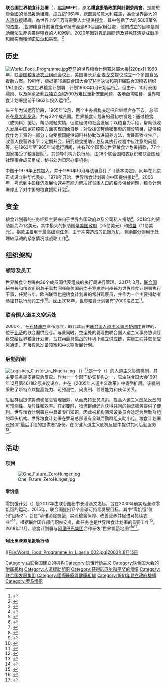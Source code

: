 {{Infobox United Nations
| name = 联合国世界粮食计划署{{nobel icon}}<br>World Food Programme
| image = World Food Programme Logo Simple.svg
| image size = 
| caption = 
| type = 人道救援組織
| acronyms = WFP
| head = {{Internal link helper/en|大卫·比斯利|David_Beasley}}
| status = 活動中
| established = 1961年12月19日
| headquarters = {{ITA}}[[羅馬|羅馬]]
| website = [http://www.wfp.org www.wfp.org]
| parent = [[聯合國大會|聯合國大會]]
| footnotes =
}}

'''联合国世界粮食计划署'''{{efn|[[法语|法语]]: '''''Programme alimentaire mondial'''''; [[意大利语|意大利语]]: '''''Programma alimentare mondiale'''''; [[西班牙语|西班牙语]]: '''''Programa Mundial de Alimentos'''''; [[阿拉伯语|阿拉伯语]]: '''برنامج الأغذية العالمي''', ''barnamaj al'aghdhiat alealami''; [[俄语|俄语]]: '''''Всемирная продовольственная программа''''', ''Vsemirnaya prodovol'stvennaya programma''; 中文: '''联合国世界粮食计划署''', ''Liánhéguó shìjiè liángshí jìhuà shǔ''}}（{{lang-en|'''W'''orld '''F'''ood '''P'''rogramme}}，[[縮寫|縮寫]]'''WFP'''），原名'''糧食援助政策與計劃委員會'''，是屬於[[聯合國|聯合國]]的食品援助組織，成立於1961年，總部設於[[意大利|意大利]][[羅馬|羅馬]]，為全世界最大的[[人道救援|人道救援]]組織，為世界上9千万有需要人士提供[[糧食|糧食]]，其中包括了大約5800萬名的[[孩童|孩童]]。<ref>{{Cite web |title=Fighting hunger worldwide |url=http://www.wfp.org/about/corporate-information/mission-statement |dead-url=yes |access-date=2011-01-08 |archive-url=https://web.archive.org/web/20110816143323/http://www.wfp.org/about/corporate-information/mission-statement |archive-date=2011-08-16 }}</ref>世界糧食計劃署在全球擁有超過80個國家辦公處，他們成立的目標是幫助無法生產與獲得糧食的人和[[家庭|家庭]]。2020年因對抗飢餓問題及避免其演變成戰爭和衝突而獲頒[[诺贝尔和平奖|诺贝尔和平奖]]。<ref>{{Cite web|title=諾貝爾和平獎 世界糧食計劃署對抗飢餓獲肯定|url=https://www.cna.com.tw/news/firstnews/202010095004.aspx|accessdate=2020-10-09|date=2020-10-09|author1=陳昱婷|author2=陳彥鈞|editor=楊昭彥|work=中央通訊社|language=zh-hant|archive-date=2020-12-17|archive-url=https://web.archive.org/web/20201217044246/https://www.cna.com.tw/news/firstnews/202010095004.aspx|dead-url=no}}</ref>

== 历史 ==
[[File:World_Food_Programme.jpg|thumb]][[罗马|罗马]]的世界粮食计划署总部大楼|220px]]
1960年，[[联合国粮食及农业组织|联合国粮食及农业组织]]会议上，美国{{le|粮食和平计划署|Food for Peace}}署长[[乔治·麦戈文|乔治·麦戈文]]提议成立一个多国食品援助方案。1961年，根据第16届联合国大会[[联合国大会1714号决议|1714号决议]]和第11届[[联合国粮农组织|联合国粮农组织]]1/61决议，成立世界粮食计划署，计划1963年1月开始运行<ref>{{Cite book|title=自然灾害与贫困 国际经验及案例|last=黄承伟，何晓军等主编|first=|publisher=武汉：[[华中师范大学出版社|华中师范大学出版社]]|year=2013.05|isbn=978-7-5622-6042-4|location=|pages=72}}</ref>。但由于{{le|1962年博恩扎赫地震|1962 Buin Zahra earthquake|1962年9月伊朗博恩扎赫地震}}、10月泰国飓风、以及[[阿尔及利亚|阿尔及利亚]]独立面临500万难民重新安置问题，各地亟需粮食，世界粮食计划署提前于1962年投入运作<ref>{{Cite book|title=大众农学史|last=曹幸穗，柏芸，张苏等著|first=|publisher=济南：山东科学技术出版社|year=2015.06|isbn=978-7-5331-7659-4|location=|pages=186-187}}</ref>。

头三年为试运行阶段，1965年12月，两个主办机构决定把它继续合办下去。总部设在[[意大利|意大利]][[罗马|罗马]]。共有32个成员国。世界粮食计划署的最初宗旨是：通过粮食（或饲料）援助，帮助减轻灾情，促进经济和社会发展；以粮食为手段，帮助低收入发展中国家在粮农方面实现自给自足；对受援国劳动密集型的建设项目，提供粮食作为工资的一部分；向受援国提供饲料并协助改进饲养方法，发展畜牧业生产，改善人民营养水平；定期开会，研究粮食援助计划及其执行过程中应注意的问题等。在1963年至1965年试运行期间，共有70个国家向世界粮食计划署捐款，77个国家接受了粮食援助<ref>{{Cite book|title=联合国辞典|last=杨宇光主编|first=|publisher=哈尔滨：[[黑龙江人民出版社|黑龙江人民出版社]]|year=1998.01|isbn=7-207-03780-5|location=|pages=19-20}}</ref>。其领导机构为执行局，由36个联合国粮农组织和联合国经社理事会成员组成，秘书处为日常办事机构。

中国于1979年正式加入，并于1980年10月与该署签订了《基本协定》，同年在北京正式设立驻华代表处。1979年开始，世界粮食计划署向中国提供援助<ref>{{Cite book|title=国际经济贸易通览|last=王春涛，庄德钧主编|first=|publisher=济南：[[山东人民出版社|山东人民出版社]]|year=1994.04|isbn=7-209-01488-8|location=|pages=52-53}}</ref>。2006年，考虑到中国经济发展快速并有能力解决好贫困人口的粮食供给问题，粮食计划署停止了对中国的粮食援助计划<ref>{{Cite book|title=粮食大辞典|last=席德清主编|first=|publisher=北京：[[中国物资出版社|中国物资出版社]]|year=2009.12|isbn=978-7-5047-3122-7|location=|pages=468}}</ref>。

== 资金 ==
粮食计划署的业务经费主要来自于世界各国政府以及公司私人捐助<ref>{{Cite web|url=https://www.wfp.org/funding-and-donors|title=Funding and donors|website=www.wfp.org|access-date=2020-10-09|archive-date=2020-10-09|archive-url=https://web.archive.org/web/20201009104017/https://www.wfp.org/funding-and-donors|dead-url=no}}</ref>。2018年的资助额为72亿美元，其中最大的捐助国是[[美國聯邦政府|美国政府]]（25亿美元）和[[欧洲联盟|欧盟]]（11亿美元）。捐款主要用于最高级别任务、由于冲突造成的饥饿危机，剩余部分则用于处理较低调的紧急情况或战略工作<ref>{{Cite web|url=https://publications.wfp.org/2018/en/annual-report/funding.html#Funding|title=WFP – Year in review 2018|website=publications.wfp.org|access-date=2020-10-09|archive-date=2020-10-09|archive-url=https://web.archive.org/web/20201009162556/https://publications.wfp.org/2018/en/annual-report/funding.html#Funding|dead-url=no}}</ref>。

==组织架构==
===领导及员工===
世界粮食计划署由36个成员国代表组成的执行局进行管理。2017年3月，[[联合国秘书长|联合国秘书长]]和粮农组织总干事共同任命美国前[[南卡罗来纳州|南卡罗来纳州]]州长{{le|大卫·比斯利|David Beasley}}为世界粮食计划署执行干事，任期五年。欧洲联盟也是粮食计划署的常驻观察员，并作为一个主要捐助者参加其执行局的工作<ref>{{cite web|url=http://eeas.europa.eu/delegations/rome/eu_united_nations/work_with_3_un_agencies_rome/index_en.htm|title=European Union|publisher=|accessdate=2016-05-17|archive-date=2016-06-10|archive-url=https://web.archive.org/web/20160610002023/http://eeas.europa.eu/delegations/rome/eu_united_nations/work_with_3_un_agencies_rome/index_en.htm|dead-url=no}}</ref>。截止2018年，世界粮食计划署有17000名员工<ref>{{Cite web|url=https://publications.wfp.org/2018/en/annual-report/home.html#slide-1|title=WFP – Year in review 2018|website=publications.wfp.org|access-date=2020-10-09|archive-date=2019-06-11|archive-url=https://web.archive.org/web/20190611113051/https://publications.wfp.org/2018/en/annual-report/home.html#slide-1|dead-url=no}}</ref>。

=== 联合国人道主义空运处 ===

2000年，{{le|联合国人道主义空运处|United Nations Humanitarian Response Depot}}在[[布林迪西|布林迪西]]宣布成立，取代此前由[[联合国人道主义事务协调厅|联合国人道主义事务协调厅]]管理的、位于[[比萨|比萨]]的联合国供应仓。与此同时，空运处的管理由联合国人道主义事务协调厅移交给世界粮食计划署，旨在再最具挑战的环境下建立供应链，实施工程并恢复应急通讯，开展应急准备预案和中长期发展计划。

===后勤群组===
[[File:Logistics_Cluster_in_Nigeria.jpg|thumb]]
{{le|后勤群组|Logistics Cluster}}（{{lang-en|Logistics Cluster}}）<ref>{{cite web|url=http://www.logcluster.org/|publisher=Logistics Cluster|title=Logistics Cluster|accessdate=2018-08-01|archive-date=2011-09-16|archive-url=https://web.archive.org/web/20110916073645/http://www.logcluster.org/|dead-url=no}}</ref>是一个{{le|机构间常设委员会|Inter-Agency Standing Committee}}（{{lang|en|IASC}}）的人道主义协调机制，其主要任务是支持应急反应。作为十一个部门协调机构之一，它由联合国大会1991年12月第46/182号决议设立，并在《2005年人道主义改革》中得到扩展。该机制采取了新特点以提高能力、可预测性、问责制、领导能力和伙伴关系。

后勤群组提供协调和信息管理服务，从而支持业务决策、提高人道主义应急反应的可预测性、及时性和效率。在必要时，物流群组还为获得共同的物流服务提供了便利。世界粮食计划署在{{le|人道救援物流|Humanitarian Logistics}}中具备专门知识，因此被机构间常设委员会选定为后勤群组的牵头机构。世界粮食计划署在罗马总部设有全球后勤群组支助小组。粮食计划署还扮演“最后手段的提供者”身份，在关键人道主义危机反应中提供共同后勤服务<ref>{{Cite web|url=http://logcluster.org|title=Logistics Cluster|website=logcluster.org|language=en|access-date=2017-09-11|archive-date=2017-09-11|archive-url=https://web.archive.org/web/20170911115635/http://www.logcluster.org/|dead-url=no}}</ref>。

==活动==
===项目===
[[File:One_Future_ZeroHunger.jpg|thumb]]
==== 零饥饿 ====
零饥饿计划（{{lang|en|ZeroHunger}}）是2012年由联合国秘书长潘基文发起，旨在2030年前实现全球零饥饿的运动。2015年，联合国提出17个全球可持续发展目标，其中“零饥饿”位列“目标2”，旨在“承诺消除饥饿、实现粮食保障、改善营养并促进可持续农业”<ref>{{Cite web|title=The Global Goals|url=https://www.globalgoals.org/zh|accessdate=2020-10-10|work=The Global Goals|language=zh|archive-date=2022-04-19|archive-url=https://web.archive.org/web/20220419165238/https://www.globalgoals.org/zh}}</ref>。根据联合国各部门职权安排，此任务也是世界粮食计划署的首要工作<ref>{{Cite web|title=全球实现“零饥饿”目标面临挑战（国际视点）|url=http://paper.people.com.cn/rmrb/html/2019-07/31/nw.D110000renmrb_20190731_1-17.htm|accessdate=2020-10-10|work=paper.people.com.cn|archive-date=2020-11-27|archive-url=https://web.archive.org/web/20201127151015/http://paper.people.com.cn/rmrb/html/2019-07/31/nw.D110000renmrb_20190731_1-17.htm}}</ref>。2018年11月，粮食计划署与[[阿里巴巴集团|阿里巴巴集团]]合作研发“世界饥饿地图”<ref>{{Cite web|title=阿里携手WFP开发“世界饥饿地图” 助力全球零饥饿目标|url=https://tech.sina.com.cn/roll/2018-11-04/doc-ihmutuea6801593.shtml|accessdate=2020-10-10|date=2018-11-04|last=|work=新浪网|archive-date=2021-10-21|archive-url=https://web.archive.org/web/20211021111009/https://tech.sina.com.cn/roll/2018-11-04/doc-ihmutuea6801593.shtml}}</ref><ref>{{Cite web |title=阿里携手WFP开发“世界饥饿地图” 助力全球零饥饿目标 |url=http://www.chinanews.com/cj/2018/11-04/8667570.shtml |accessdate=2020-10-10 |work=中国新闻网 |archive-date=2021-10-21 |archive-url=https://web.archive.org/web/20211021111043/http://www.chinanews.com/cj/2018/11-04/8667570.shtml }}</ref>。

==== 利比里亚紧急援助行动 ====
[[File:World_Food_Programme_in_Liberia_002.jpg|2003年8月15日{{le]]卸载世界粮食计划署人道主义援助物资|thumb|160px]]
2003年7月19日，利比里亚反政府武装{{le|蒙罗维亚之围|Siege of Monrovia|攻入蒙罗维亚}}，控制该地区的联合国救援食品仓库。8月3日，世界粮食计划署向利比里亚空运食品<ref>{{Cite web|title=世界粮食计划署向利比里亚空运食品|url=http://news.sina.com.cn/w/2003-08-04/1041501388s.shtml|accessdate=2020-10-10|work=news.sina.com.cn|archive-date=2021-10-21|archive-url=https://web.archive.org/web/20211021111013/http://news.sina.com.cn/w/2003-08-04/1041501388s.shtml}}</ref>。9月17日，粮食计划署成功将救援粮送至布坎南，向当地3.2万难民分发口粮<ref>{{Cite web|title=世界粮食署粮援运抵利比里亚 百万人急需帮助|url=http://news.sina.com.cn/w/2003-09-18/1422775867s.shtml|accessdate=2020-10-10|work=news.sina.com.cn|archive-date=2021-05-22|archive-url=https://web.archive.org/web/20210522004841/http://news.sina.com.cn/w/2003-09-18/1422775867s.shtml}}</ref>。2003年9月，{{le|联合国利比里亚特派团|United Nations Mission in Liberia}}接管利比里亚。2014年，中国委托粮食计划署对向[[塞拉利昂|塞拉利昂]]、利比里亚和[[几内亚|几内亚]]三国分别提供价值200万美元的粮食、食品援助<ref>{{Cite web|title=中国委托世界粮食计划署实施对西非三国粮食援助--福建频道--人民网|url=http://fj.people.com.cn/n/2014/1009/c181466-22550053.html|accessdate=2020-10-10|work=fj.people.com.cn|archive-date=2020-11-20|archive-url=https://web.archive.org/web/20201120111055/http://fj.people.com.cn/n/2014/1009/c181466-22550053.html}}</ref>。2020年4月，世界粮食计划署向10万名利比里亚中小学生提供食品<ref>{{Cite web |title=联合国世界粮食计划署向10万名利比里亚中小学生提供食品 |url=http://www.mofcom.gov.cn/article/i/jyjl/k/202005/20200502966119.shtml |accessdate=2020-10-10 |work=中華人民共和國商務部 |archive-date=2022-01-15 |archive-url=https://web.archive.org/web/20220115115941/http://www.mofcom.gov.cn/article/i/jyjl/k/202005/20200502966119.shtml }}</ref>。


==== 当地采购促进发展计划 ====
2008年，粮食计划署组织了为期五年的{{le|当地采购促进发展计划|Purchase for Progress}}（{{lang|en|Purchase for Progress, P4P}}）试点项目。P4P项目协助小农户，向他们提供进入农业市场的机会，使他们成为市场上具有竞争力的参与者。该项目跨越非洲、亚洲和拉丁美洲的20个国家，培训了80万农民改进农业生产、收获处理、质量保证、集体营销、农业融资以及与世界粮食计划署签订合同。该项目生产了366000公吨粮食，为小农创造了1.48亿美元的收入<ref>[http://www.wfp.org/sites/default/files/P4P%20-%20Reflections%20on%20the%20pilot%2C%20February%202015.pdf Purchase for Progress: Reflections on the pilot, February 2015] {{Wayback|url=http://www.wfp.org/sites/default/files/P4P%20-%20Reflections%20on%20the%20pilot%2C%20February%202015.pdf |date=20160311083131 }}. WFP.org. Retrieved 8 April 2015.</ref>。

==== 非洲之角旱灾 ====
<gallery mode="packed-overlay" heights="150">
File:Mr Rudd at a press conference in Nairobi Kenya. (10699215495).jpg|2011年7月24日肯尼亚[[内罗毕|内罗毕]]，世界粮食计划署及其他国际政要就非洲之角旱灾援助项目召开记者发布会
File:Distributing maize to drought affected communities (10692927294).jpg|2011年9月15日，澳大利亚援助玉米，经粮食计划署安排在肯尼亚[[瓦吉尔郡|瓦吉尔郡]]进行分发物资
File:Australian funded WFP food distribution site in Kenya (10674630314).jpg|2011年9月15日，澳大利亚援助玉米，经粮食计划署安排在肯尼亚[[瓦吉尔郡|瓦吉尔郡]]进行分发物资
File:Distributing maize to drought affected communities (10692862505).jpg|粮食计划署安排在肯尼亚[[瓦吉尔郡|瓦吉尔郡]]进行分发物资
File:Distributing_food_staples_to_drought_affected_communities_(10692888224).jpg|2011年9月15日，粮食计划署在肯尼亚[[达达阿布|达达阿布]]分发玉米高粱等物资
</gallery>
2011年，[[非洲之角|非洲之角]]的[[索马里|索马里]]、[[肯尼亚|肯尼亚]]、[[吉布提|吉布提]]、[[乌干达|乌干达]]和[[埃塞俄比亚|埃塞俄比亚]]大部分地区等国爆发旱灾。同年3月，肯尼亚与包括粮食计划署的六个联合国机构联合制定国家粮食安全战略<ref>{{Cite web |title=肯尼亚与联合国机构联合制定国家粮食安全战略 |url=http://news.eastday.com/w/20110309/u1a5769895.html |accessdate=2020-10-10 |work=東方網 |archive-date=2020-11-20 |archive-url=https://web.archive.org/web/20201120110058/http://news.eastday.com/w/20110309/u1a5769895.html }}</ref>。同年7月，粮食计划署开始陆续向灾区运输粮食<ref>{{Cite web|title=非洲之角大旱带来千万饥民世界粮食计划署欲加大救援|url=https://news.ifeng.com/c/7fa2D0ExdXK|accessdate=2020-10-10|work=news.ifeng.com|archive-date=2022-01-15|archive-url=https://web.archive.org/web/20220115115941/https://news.ifeng.com/c/7fa2D0ExdXK}}</ref>。中華人民共和国政府为支持索马里的救援行动，向粮食计划署提供的单笔最大额度捐款1600万美元<ref>{{Cite web |title=世界粮食计划署高官：“中国经验”助全球“抗饥” |url=http://www.chinanews.com/gn/2011/09-24/3350641.shtml |accessdate=2020-10-10 |work=中國新聞網 |archive-date=2021-10-21 |archive-url=https://web.archive.org/web/20211021111111/http://www.chinanews.com/gn/2011/09-24/3350641.shtml }}</ref>。2017年，粮食署在肯尼亚北部卡库马难民营举行粮食援助接收仪式，接收中華人民共和国政府捐赠的9000吨玉米和高粱<ref>{{Cite web|title=中国向世界粮食计划署捐赠粮食帮助肯尼亚境内难民|url=http://www.xinhuanet.com/2017-06/08/c_1121107441.htm|accessdate=2020-10-10|work=新华网|archive-date=2021-06-14|archive-url=https://web.archive.org/web/20210614012439/http://www.xinhuanet.com/2017-06/08/c_1121107441.htm}}</ref>。

==== 南苏丹紧急援助行动  ====
<gallery mode="packed-overlay" heights="120">
File:Un c-130 food delivery rumbek sudan.jpg|2004年，联合国[[C-130运输机|C-130运输机]]运输食品至苏丹南部[[伦拜克|伦拜克]]地区
File:Sudan Envoy - Food Delivery.jpg|2009年9月，世界粮食计划署将物资运往苏丹达尔富尔地区
File:Sudan_Envoy_-_USAID_and_WFP_Aid.jpg|2009年9月，世界粮食计划署将物资运往苏丹北达尔富尔
File:UK_aid_funding_in_Sudan_(4843329959).jpg|2010年7月，英国捐助、粮食计划署运输的物资送至苏丹[[朱巴|朱巴]]
File:WFP UNHAS South Sudan.jpg|2015年5月，世界粮食计划署旗下的{{le|联合国人道主义空运处|United Nations Humanitarian Air Service}}向南苏丹空投物资
</gallery>
自2011年南苏丹对之后，其国内粮食保障状况达到最恶劣状态<ref>{{Cite web |title=南苏丹紧急援助行动 |url=https://zh.wfp.org/emergencies/south-sudan-emergency |accessdate=2020-10-10 |work=World Food Programme |archive-date=2022-03-08 |archive-url=https://web.archive.org/web/20220308143449/https://zh.wfp.org/emergencies/south-sudan-emergency }}</ref>。2014年1月，南苏丹冲突恶化。粮食计划署于1月13日启动新的紧急行动，投入578万美元资金向40万南苏丹群众提供紧急援助<ref>{{Cite web |title=南苏丹冲突致更多人陷饥饿 粮食计划署扩大援助 |url=http://www.chinanews.com/gj/2014/01-14/5734456.shtml |accessdate=2020-10-10 |work=中國新聞網 |archive-date=2021-10-21 |archive-url=https://web.archive.org/web/20211021132710/http://www.chinanews.com/gj/2014/01-14/5734456.shtml }}</ref>。2017年，中国常驻联合国副代表[[吴海涛_(1967年)|吴海涛]]大使25日出席安理会南苏丹问题公开会时表示，中華人民共和国政府决定通过世界粮食计划署向南苏丹提供500万美元紧急粮食援助<ref>{{Cite web |title=中国政府将向南苏丹提供500万美元紧急粮食援助 |url=https://www.guancha.cn/Third-World/2017_04_26_405523.shtml |accessdate=2020-10-10 |author=殷淼 |work=觀察者網 |language=zh-hans |archive-date=2022-01-15 |archive-url=https://web.archive.org/web/20220115120043/https://www.guancha.cn/Third-World/2017_04_26_405523.shtml }}</ref>。

==== 海地地震援助计划 ====
<gallery mode="packed-overlay" heights="130">
US Navy 080910-N-3595W-448 Military personnel embarked aboard the amphibious assault ship USS Kearsarge (LHD 3) prepare food and water supplies to be distributed to Haitian communities affected by recent hurricanes.jpg|2008年9月，美军[[基萨奇山号两栖攻击舰|基萨奇山号两栖攻击舰]]运输粮食计划署的物资至海地灾区
US Navy 080910-N-3595W-442 Haitian National Police work with military personnel embarked aboard the amphibious assault ship USS Kearsarge (LHD 3) to prepare food and water supplies for distribution.jpg|2008年9月，海地国民警卫队协助美国海军传输粮食计划署的物资
U.S._service_members_from_Joint_Task_Force_Matthew_stack_bags_of_rice_in_Dame_Marie,_Haiti_(161012-M-JL916-106_(29774626983)).jpg|2016年10月，[[美国海军陆战队|美国海军陆战队]]运输世界粮食计划署的大米至[[海地|海地]]
</gallery>
2010年，世界粮食计划署对[[2010年海地地震|2010年海地地震]]作出反应，只向妇女分发粮食援助。因为近50年在紧急情况下工作积累的经验证明，只向妇女分发粮食有助于确保粮食在所有家庭成员中均匀分配。此外，世界粮食计划署在71个国家进行学校供餐和/或带回家的口粮方案，以帮助学生集中精力学习，并鼓励家长送子女（特别是女孩）到校上学<ref>{{Cite web|url=https://docs.wfp.org/api/documents/3f66543adf5c482a95810d57a2b1518b/download/?_ga=2.212632660.1762357695.1495937773-1834641711.1495319110|title=Contributions to WFP: Comparative Figures and Five-Year Aggregate Ranking|last=|first=|date=2020-04-19|website=United Nations World Food Programme|access-date=2020-04-21|archive-date=2020-04-27|archive-url=https://web.archive.org/web/20200427083439/https://docs.wfp.org/api/documents/3f66543adf5c482a95810d57a2b1518b/download/?_ga=2.212632660.1762357695.1495937773-1834641711.1495319110|dead-url=no}}</ref>。

==== 刚果民主共和国紧急援助行动====
2008年，世界粮食署开始援助刚果民主共和国，同年3月其车辆物资险遭抢夺<ref>{{Cite web|title=世界粮食计划署援助物资在刚果(金)险遭难民抢夺|url=http://www.chinanews.com/gj/lmfz/news/2008/03-12/1189019.shtml|accessdate=2020-10-10|work=www.chinanews.com|archive-date=2021-10-22|archive-url=https://web.archive.org/web/20211022162351/http://www.chinanews.com/gj/lmfz/news/2008/03-12/1189019.shtml}}</ref>。由于长期武装冲突和多种疾病流行，刚果民主共和国陷入粮食不安全状态。粮食署计划在2019年创纪录援助690万人基础上，在2020年向860万人提供支持<ref>{{Cite web |title=刚果深陷粮食危机，粮食署呼吁国际社会加大援助规模挽救生命 |url=https://new.qq.com/omn/20200814/20200814A0QQ9E00.html |accessdate=2020-10-10 |work=騰訊新聞 |language=zh-hans |archive-date=2022-01-15 |archive-url=https://web.archive.org/web/20220115120040/https://new.qq.com/omn/20200814/20200814A0QQ9E00.html }}</ref><ref>{{Cite web|title=刚果（金）深陷粮食危机，粮食署呼吁国际社会加大援助规模挽救生命|url=https://k.sina.cn/article_5182171545_134e1a99902000v2s1.html?from=news&subch=onews|accessdate=2020-10-10|date=2020-08-14|last=界面新闻|work=k.sina.cn|archive-date=2021-11-21|archive-url=https://web.archive.org/web/20211121232603/https://k.sina.cn/article_5182171545_134e1a99902000v2s1.html?from=news&subch=onews}}</ref>。

==== 2017年Building Blocks方案====
2017年，世界粮食计划署启动了Building Blocks方案（{{lang|en|Building Blocks programme}}），其目的是向位于[[约旦|约旦]]的叙利亚难民发放粮款。该项目使用[[区块链|区块链技术]]来数字化身份，并允许难民通过眼睛扫描获得食物<ref>{{Cite web|url=https://www.technologyreview.com/s/610806/inside-the-jordan-refugee-camp-that-runs-on-blockchain/|title=Inside the Jordan refugee camp that runs on blockchain|last=Juskalian|first=Russ|website=MIT Technology Review|language=en-US|access-date=2019-10-07|archive-date=2020-10-09|archive-url=https://web.archive.org/web/20201009162557/https://www.technologyreview.com/2018/04/12/143410/inside-the-jordan-refugee-camp-that-runs-on-blockchain/|dead-url=no}}</ref>。

==== 2019-2020年也门紧急援助行动 ====
2019年，世界粮食计划署对也门进行人道主义援助，但由于物资援助被胡塞武装进行擅自挪用，计划署于6月20日暂停对萨那的援助。8月3日，粮食署与萨那当局签署协议和程序，并于8月9日恢复对也门的粮食援助<ref>{{Cite web|title=世界粮食计划署恢复对也门胡塞武装控制地区的粮食援助行动|url=https://news.un.org/zh/story/2019/08/1039751|accessdate=2020-10-10|date=2019-08-09|work=联合国新闻|language=zh-hans|archive-date=2022-01-15|archive-url=https://web.archive.org/web/20220115120112/https://news.un.org/zh/story/2019/08/1039751}}</ref>。2020年，世界粮食计划署在一个月内向1200多万也门人提供食物，其中80%的人居住在[[胡塞运动|胡塞武装]]控制的地区<ref name="bbc.co.uk">{{Cite web |title=Yemen: World Food Programme to cut aid by half in Houthi-controlled areas |url=https://www.bbc.co.uk/news/world-middle-east-52239645 |accessdate=2020-10-10 |date=2020-04-10 |work=BBC News |language=en-GB |archive-date=2020-04-23 |archive-url=https://web.archive.org/web/20200423214217/https://www.bbc.co.uk/news/world-middle-east-52239645 |dead-url=no }}</ref>。

===紧急状况响应===
世界粮食计划署有一个分类制度，称为“紧急状况响应”（{{lang|en|Emergency Response Procedures}}），旨在对紧急情况进行立即响应。

根据以下标准启动这一应对措施:
# 当存在人类受难且当地政府无法充分应对时
# 当联合国的声誉正接受考验
# 当明显需要世界粮食计划署的援助

紧急状况响应可分为以下几类，应急响应强度随级别的增加而增加<ref name=":1">{{Cite web|url=http://documents.wfp.org/stellent/groups/public/documents/resources/wfp264770.pdf|title=WFP Emergency Response Classifications|date=2014-05-08|website=World Food Programme|access-date=2018-04-08|archive-date=2017-03-29|archive-url=https://web.archive.org/web/20170329102408/http://documents.wfp.org/stellent/groups/public/documents/resources/wfp264770.pdf|dead-url=no}}</ref>：
* '''第一级 Level 1''' – 启动反应，收集资源并交给粮食计划署当地办事处作出反应
* '''第二级 Level 2''' – 一国的资源需要跨国或者多国合作提供区域援助
* '''第三级 Level 3 (L3)''' – 紧急状况超过了当地办事处能力，需要整个世界粮食计划署组织作出全球反应

===伙伴关系与倡议===
粮食计划署在一系列紧急情况和发展项目中都同一些官方伙伴进行协调合作。这些合作伙伴包括国家政府机构，比如英国[[外交、联邦和发展事务部|外交、联邦和发展事务部]]、{{le|人道主义援助和公民保护总司|Directorate-General for European Civil Protection and Humanitarian Aid Operations}}、[[美国国际开发署|美国国际开发署]]；联合国机构，如粮食及农业组织和[[国际农业发展基金会|国际农业发展基金会]]；非政府组织，如{{le|拯救儿童组织|Save the Children}}、{{le|天主教救济服务机构|Catholic Relief Services}}、{{le|挪威难民理事会|Norwegian Refugee Council}}；以及企业合作伙伴，如[[波士頓諮詢公司|波士顿咨询公司]]等等<ref>{{cite web |url=http://www.wfp.org/partners/private-sector/meet-our-partners |title=WFP's Partners |publisher=World Food Programme |accessdate=2014-07-27 |archive-date=2014-06-11 |archive-url=https://web.archive.org/web/20140611080656/http://www.wfp.org/partners/private-sector/meet-our-partners |dead-url=yes }}</ref>。

==表彰荣誉==
世界粮食计划署因其“消除饥饿的努力”、“对在受冲突影响地区创造和平的贡献”以及在防止饥饿被用作战争和冲突武器的努力中发挥推动作用，而获得[[2020年诺贝尔和平奖|2020年诺贝尔和平奖]]<ref>{{cite web |last1=Peace Prize |first1=Nobel |url=https://www.nobelprize.org/prizes/peace/2020/press-release/ |website=The Nobel Prize |accessdate=2020-10-09 |title=The Nobel Peace Prize 2020 |archive-date=2020-10-09 |archive-url=https://web.archive.org/web/20201009091529/https://www.nobelprize.org/prizes/peace/2020/press-release/ |dead-url=no }}</ref><ref>{{Cite news|title=UN's World Food Programme wins Nobel peace prize|url=https://www.theguardian.com/world/2020/oct/09/uns-world-food-programme-wins-nobel-peace-prize|newspaper=The Guardian|date=2020-10-09|accessdate=2020-10-10|issn=0261-3077|language=en-GB|first=Luke|last=Harding|archive-date=2022-05-16|archive-url=https://web.archive.org/web/20220516222457/https://www.theguardian.com/world/2020/oct/09/uns-world-food-programme-wins-nobel-peace-prize}}</ref>。

== 历任执行署长/执行干事==
[[File:GovernorBeasley.JPG|thumb]]
以下是曾担任世界粮食计划署执行署长/执行干事职位的列表<ref>{{cite web | url=https://www.wfp.org/previous-executive-directors | title=Previous WFP Executive Directors | publisher=World Food Programme | accessdate=2012-04-16 | archive-date=2019-08-12 | archive-url=https://web.archive.org/web/20190812190439/https://www.wfp.org/previous-executive-directors | dead-url=no }}</ref>：

# {{Flagicon|Netherlands}} {{le|阿德克·亨德里克·博尔马|Addeke Hendrik Boerma}}（1962年5月－1967年12月）
# {{Flagicon|India}} {{le|苏西尔·K·德夫|Sushil K. Dev}}（代理：1968年1月 - 8月）
# {{Flagicon|El Salvador}} {{le|弗朗西斯科·阿基诺|Franciso Aquino}} （1968年7月－1976年5月）
# {{Flagicon|United States}}{{le|托马斯·C·M·罗宾逊|Thomas C. M. Robinson}}（代理：1976年5月－1977年6月；正式：1977年7月－9月）
# {{Flagicon|Canada}} {{le|加森·N·沃格尔|Garson N. Vogel}}（1977年10月－1981年4月）
# {{Flagicon|Brazil}} {{le|伯纳多·德·阿泽维多·布里托|Bernardo de Azevedo Brito}}（代理：1981年5月－1982年2月）
# {{Flagicon|Uruguay}} {{le|胡安·费利佩·伊里亚特|Juan Felipe Yriart}}（代理：1982年2月－4月）
# {{Flagicon|United States}} {{le|詹姆斯·英格拉姆 (外交官)|James Ingram (diplomat)|詹姆斯·英格拉姆}}（1982年4月－1992年4月）
# {{Flagicon|United States}} {{le|凯瑟琳·伯蒂尼|Catherine Bertini}}（1992年4月－2002年4月） 
# {{Flagicon|United States}} {{le|詹姆斯·T·莫里斯|James T. Morris}}（2002年4月－2007年4月）
# {{Flagicon|United States}} {{le|乔塞特·施林|Josette Sheeran}}（2007年4月－2012年4月）
# {{Flagicon|United States}} {{le|埃瑟琳·库桑|Ertharin Cousin}}（2012年4月－2017年4月）
# {{Flagicon|United States}} {{le|大卫·比斯利|David Beasley}}（2017年4月-至今）

== 相关 ==
{{Portal box|联合国|国际关系|饮食|人权}}
* [[联合国粮食及农业组织|联合国粮食及农业组织]]
* [[联合国开发计划署|联合国开发计划署]]
* [[联合国人道事务协调厅|联合国人道事务协调厅]]
* [[联合国难民署|联合国难民署]]
* [[红十字国际委员会|红十字国际委员会]]，三次諾貝爾和平獎得主。
* [[FreeRice|FreeRice]]

==来源==
===脚注===
{{notelist}}

===参考資料===
{{reflist|3}}

== 外部链接 ==
{{Commons category|United Nations World Food Program}}
* {{Official website |http://www.wfp.org/}}
* [http://cn.wfp.org/ 世界粮食计划署（中国）] {{Wayback|url=http://cn.wfp.org/ |date=20180614091228 }}
* {{Sinaweibo|wfpchina}}

{{-}}
{{UN}}
{{2020年诺贝尔奖获得者}}
{{诺贝尔和平奖获得者}}

{{Authority control}}

[[Category:由联合国建立的机构|Category:由联合国建立的机构]]
[[Category:饥饿行动主义|Category:饥饿行动主义]]
[[Category:联合国大会的附属机构|Category:联合国大会的附属机构]]
[[Category:人道援助组织|Category:人道援助组织]]
[[Category:获得诺贝尔和平奖的组织|Category:获得诺贝尔和平奖的组织]]
[[Category:联合国发展集团|Category:联合国发展集团]]
[[Category:國際醫療與健康組織|Category:國際醫療與健康組織]]
[[Category:1961年建立政府機構|Category:1961年建立政府機構]]
[[Category:罗马组织|Category:罗马组织]]